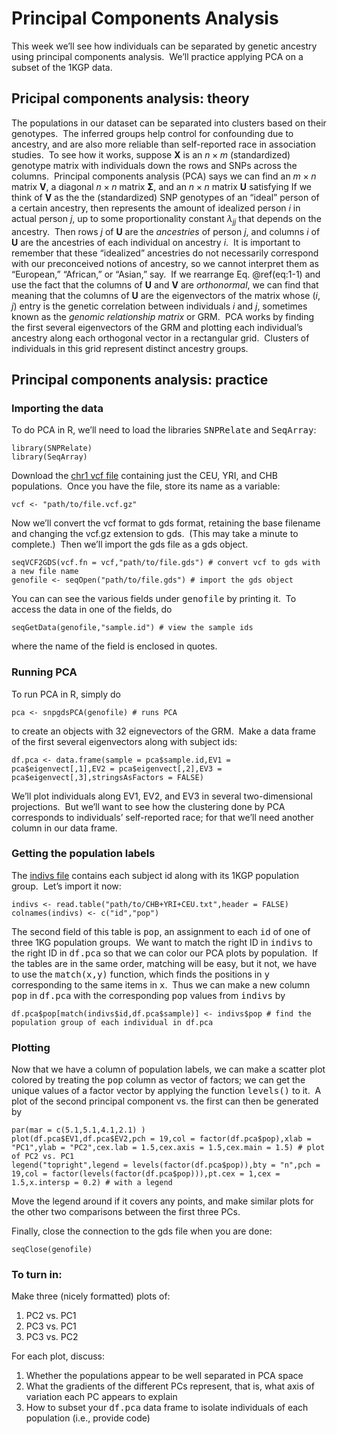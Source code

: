 # Principal Components Analysis {#Week1}

This week we'll see how individuals can be separated by genetic ancestry using principal components analysis.&nbsp; We'll practice applying PCA on a subset of the 1KGP data.

## Pricipal components analysis: theory {#Week1_theory}

The populations in our dataset can be separated into clusters based on their genotypes.&nbsp; The inferred groups help control for confounding due to ancestry, and are also more reliable than self-reported race in association studies.&nbsp; To see how it works, suppose $\mathbf{X}$ is an $n\times m$ (standardized) genotype matrix with individuals down the rows and SNPs across the columns.&nbsp;  Principal components analysis (PCA) says we can find an $m\times n$ matrix $\mathbf{V}$, a diagonal $n\times n$ matrix $\mathbf{\Sigma}$, and an $n\times n$ matrix $\mathbf{U}$ satisfying
\begin{equation}
\mathbf{X}=\mathbf{U}\mathbf{\Sigma}\mathbf{V}^T.
(\#eq:1-1)
\end{equation}If we think of $\mathbf{V}$ as the the (standardized) SNP genotypes of an "ideal" person of a certain ancestry, then
\begin{equation}
x_{j\cdot} v_{\cdot i}=u_{ji}\lambda_{jj}
(\#eq:1-2)
\end{equation}represents the amount of idealized person $i$ in actual person $j$, up to some proportionality constant $\lambda_{jj}$ that depends on the ancestry.&nbsp; Then rows $j$ of $\mathbf{U}$ are the *ancestries* of person $j$, and columns $i$ of $\mathbf{U}$ are the ancestries of each individual on ancestry $i$.&nbsp; It is important to remember that these "idealized" ancestries do not necessarily correspond with our preconceived notions of ancestry, so we cannot interpret them as "European," "African," or "Asian," say.&nbsp; If we rearrange Eq. \@ref(eq:1-1) and use the fact that the columns of $\mathbf{U}$ and $\mathbf{V}$ are *orthonormal*, we can find that 
\begin{equation}
\mathbf{X}\mathbf{X}^T\mathbf{U}=\mathbf{U}\mathbf{\Sigma}^2,
(\#eq:1-3)
\end{equation}meaning that the columns of $\mathbf{U}$ are the eigenvectors of the matrix
\begin{equation}
\frac{1}{m}\mathbf{X}\mathbf{X}^T
(\#eq:1-4)
\end{equation} whose $\left(i,j\right)$ entry is the genetic correlation between individuals $i$ and $j$, sometimes known as the *genomic relationship matrix* or GRM.&nbsp; PCA works by finding the first several eigenvectors of the GRM and plotting each individual's ancestry along each orthogonal vector in a rectangular grid.&nbsp; Clusters of individuals in this grid represent distinct ancestry groups.

## Principal components analysis: practice {#Week1_practice}

### Importing the data {#Week1_practice_import}

To do PCA in R, we'll need to load the libraries <kbd>SNPRelate</kbd> and <kbd>SeqArray</kbd>:

```
library(SNPRelate)
library(SeqArray)
```

Download the [chr1 vcf file](https://github.com/wletsou/BIOL-350/raw/master/docs/CHB%2BYRI%2BCEU.chr1.vcf.gz) containing just the CEU, YRI, and CHB populations.&nbsp;  Once you have the file, store its name as a variable:

```
vcf <- "path/to/file.vcf.gz"
```

Now we'll convert the vcf format to gds format, retaining the base filename and changing the vcf.gz extension to gds.&nbsp; (This may take a minute to complete.)&nbsp; Then we'll import the gds file as a gds object.

```
seqVCF2GDS(vcf.fn = vcf,"path/to/file.gds") # convert vcf to gds with a new file name
genofile <- seqOpen("path/to/file.gds") # import the gds object
```

You can can see the various fields under <kbd>genofile</kbd> by printing it.&nbsp; To access the data in one of the fields, do

```
seqGetData(genofile,"sample.id") # view the sample ids
```

where the name of the field is enclosed in quotes.

### Running PCA {#Week1_practice_pca}

To run PCA in R, simply do

```
pca <- snpgdsPCA(genofile) # runs PCA
```

to create an objects with 32 eignevectors of the GRM.&nbsp; Make a data frame of the first several eigenvectors along with subject ids:

```
df.pca <- data.frame(sample = pca$sample.id,EV1 = pca$eigenvect[,1],EV2 = pca$eigenvect[,2],EV3 = pca$eigenvect[,3],stringsAsFactors = FALSE)
```

We'll plot individuals along EV1, EV2, and EV3 in several two-dimensional projections.&nbsp; But we'll want to see how the clustering done by PCA corresponds to individuals' self-reported race; for that we'll need another column in our data frame.

### Getting the population labels {#Week1_practice_labels}

The [indivs file](https://raw.githubusercontent.com/wletsou/BIOL-350/master/docs/CHB%2BYRI%2BCEU.txt) contains each subject id along with its 1KGP population group.&nbsp; Let's import it now:

```
indivs <- read.table("path/to/CHB+YRI+CEU.txt",header = FALSE)
colnames(indivs) <- c("id","pop")
```

The second field of this table is <kbd>pop</kbd>, an assignment to each <kbd>id</kbd> of one of three 1KG population groups.&nbsp; We want to match the right ID in <kbd>indivs</kbd> to the right ID in <kbd>df.pca</kbd> so that we can color our PCA plots by population.&nbsp; If the tables are in the same order, matching will be easy, but it not, we have to use the <kbd>match(x,y)</kbd> function, which finds the positions in <kbd>y</kbd> corresponding to the same items in <kbd>x</kbd>.&nbsp; Thus we can make a new column <kbd>pop</kbd> in <kbd>df.pca</kbd> with the corresponding <kbd>pop</kbd> values from <kbd>indivs</kbd> by

```
df.pca$pop[match(indivs$id,df.pca$sample)] <- indivs$pop # find the population group of each individual in df.pca
```
### Plotting {#Week1_practice_plot}

Now that we have a column of population labels, we can make a scatter plot colored by treating the <kbd>pop</kbd> column as vector of factors; we can get the unique values of a factor vector by applying the function <kbd>levels()</kbd> to it.&nbsp; A plot of the second principal component vs. the first can then be generated by 

```
par(mar = c(5.1,5.1,4.1,2.1) ) 
plot(df.pca$EV1,df.pca$EV2,pch = 19,col = factor(df.pca$pop),xlab = "PC1",ylab = "PC2",cex.lab = 1.5,cex.axis = 1.5,cex.main = 1.5) # plot of PC2 vs. PC1
legend("topright",legend = levels(factor(df.pca$pop)),bty = "n",pch = 19,col = factor(levels(factor(df.pca$pop))),pt.cex = 1,cex = 1.5,x.intersp = 0.2) # with a legend
```

Move the legend around if it covers any points, and make similar plots for the other two comparisons between the first three PCs.

Finally, close the connection to the gds file when you are done:

```
seqClose(genofile)
```

### To turn in: {#Week1_practice_turnin}

Make three (nicely formatted) plots of:

1. PC2 vs. PC1
2. PC3 vs. PC1
3. PC3 vs. PC2

For each plot, discuss:

1. Whether the populations appear to be well separated in PCA space
2. What the gradients of the different PCs represent, that is, what axis of variation each PC appears to explain
3. How to subset your <kbd>df.pca</kbd> data frame to isolate individuals of each population (i.e., provide code)
